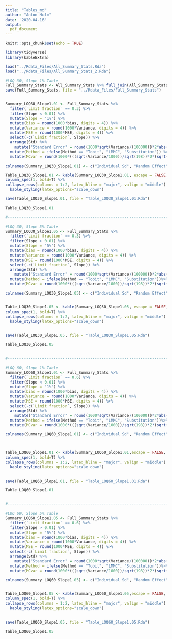 ```yaml
---
title: "Tables_md"
author: "Anton Holm"
date: '2020-04-16'
output:
  pdf_document
---
```


```r
knitr::opts_chunk$set(echo = TRUE)

library(tidyverse)
library(kableExtra)

```

```r
load("../Rdata_Files/All_Summary_Stats.Rda")
load("../Rdata_Files/All_Summary_Stats_2.Rda")

#LOQ 30, Slope 1% Table
Full_Summary_Stats <- All_Summary_Stats %>% full_join(All_Summary_Stats_2)%>% mutate(`Random Effects` = replace(`Random Effects`, `Random Effects` == "HIGH", "High"))
save(Full_Summary_Stats, file = "../Rdata_Files/Full_Summary_Stats")


Summary_LOQ30_Slope1.01 <- Full_Summary_Stats %>% 
  filter(`Limit fraction` == 0.3) %>% 
  filter(Slope < 0.01) %>% 
  mutate(Slope = '1%') %>%
  mutate(bias = round(1000*bias, digits = 4)) %>% 
  mutate(Variance = round(1000*Variance, digits = 4)) %>% 
  mutate(MSE = round(1000*MSE, digits = 4)) %>% 
  select(-c(`Limit fraction`, Slope)) %>% 
  arrange(Std) %>% 
    mutate("Standard Error" = round(1000*sqrt(Variance/(100000))*2*abs(bias/1000), digits = 4)) %>% 
  mutate(Method = ifelse(Method == "Tobit", "LMMC", "Substitution")) %>% 
  mutate(MCvar = round(1000*(((sqrt(Variance/1000))/sqrt(198))*2*(sqrt(Variance/1000))), digits = 4))

colnames(Summary_LOQ30_Slope1.01) <- c("Individual Sd", "Random Effect", "Method", "$(E[\\hat{\\beta} - \\beta])^2$", "Coverage", "Var($\\hat{\\beta}$)", "MSE", "Se($(E[\\hat{\\beta} - \\beta])^2$)", "Se($Var(\\hat{\\beta})$)")

Table_LOQ30_Slope1.01 <- kable(Summary_LOQ30_Slope1.01, escape = FALSE, format = "latex", booktabs = T, align = "l", caption = "Summary statistics of simulations at 30\\% censored data and a 1\\% yearly increase. Statistics except coverage is multiplied by 1000.") %>%
column_spec(1, bold=T) %>%
collapse_rows(columns = 1:2, latex_hline = "major", valign = "middle") %>% 
  kable_styling(latex_options="scale_down")

save(Table_LOQ30_Slope1.01, file = "Table_LOQ30_Slope1.01.Rda")

Table_LOQ30_Slope1.01

#----------------------------------------------------------------------

#LOQ 30, Slope 5% Table
Summary_LOQ30_Slope1.05 <- Full_Summary_Stats %>% 
  filter(`Limit fraction` == 0.3) %>% 
  filter(Slope > 0.01) %>% 
  mutate(Slope = '5%') %>%
  mutate(bias = round(1000*bias, digits = 4)) %>% 
  mutate(Variance = round(1000*Variance, digits = 4)) %>% 
  mutate(MSE = round(1000*MSE, digits = 4)) %>% 
  select(-c(`Limit fraction`, Slope)) %>% 
  arrange(Std) %>% 
    mutate("Standard Error" = round(1000*sqrt(Variance/(100000))*2*abs(bias/1000), digits = 4))%>% 
  mutate(Method = ifelse(Method == "Tobit", "LMMC", "Substitution"))%>% 
  mutate(MCvar = round(1000*(((sqrt(Variance/1000))/sqrt(198))*2*(sqrt(Variance/1000))), digits = 4))

colnames(Summary_LOQ30_Slope1.05) <- c("Individual Sd", "Random Effect", "Method", "$(E[\\hat{\\beta} - \\beta])^2$", "Coverage", "Var($\\hat{\\beta}$)", "MSE", "Se($(E[\\hat{\\beta} - \\beta])^2$)", "Se($Var(\\hat{\\beta})$)")


Table_LOQ30_Slope1.05 <- kable(Summary_LOQ30_Slope1.05, escape = FALSE, format = "latex", booktabs = T, align = "l", caption = "Summary statistics of simulations at 30\\% censored data and a 5\\% yearly increase. Statistics except coverage is multiplied by 1000.") %>%
column_spec(1, bold=T) %>%
collapse_rows(columns = 1:2, latex_hline = "major", valign = "middle") %>% 
  kable_styling(latex_options="scale_down")
              

save(Table_LOQ30_Slope1.05, file = "Table_LOQ30_Slope1.05.Rda")

Table_LOQ30_Slope1.05


#----------------------------------------------------------------------

#LOQ 60, Slope 1% Table
Summary_LOQ60_Slope1.01 <- Full_Summary_Stats %>% 
  filter(`Limit fraction` == 0.6) %>% 
  filter(Slope < 0.01) %>% 
  mutate(Slope = '1%') %>%
  mutate(bias = round(1000*bias, digits = 4)) %>% 
  mutate(Variance = round(1000*Variance, digits = 4)) %>% 
  mutate(MSE = round(1000*MSE, digits = 4)) %>% 
  select(-c(`Limit fraction`, Slope)) %>% 
  arrange(Std) %>% 
    mutate("Standard Error" = round(1000*sqrt(Variance/(100000))*2*abs(bias/1000), digits = 4))%>% 
  mutate(Method = ifelse(Method == "Tobit", "LMMC", "Substitution"))%>% 
  mutate(MCvar = round(1000*(((sqrt(Variance/1000))/sqrt(198))*2*(sqrt(Variance/1000))), digits = 4))

colnames(Summary_LOQ60_Slope1.01) <- c("Individual Sd", "Random Effect", "Method", "$(E[\\hat{\\beta} - \\beta])^2$", "Coverage", "Var($\\hat{\\beta}$)", "MSE", "Se($(E[\\hat{\\beta} - \\beta])^2$)", "Se($Var(\\hat{\\beta})$)")



Table_LOQ60_Slope1.01 <- kable(Summary_LOQ60_Slope1.01,escape = FALSE, format = "latex", booktabs = T, align = "l", caption = "Summary statistics of simulations at 60\\% censored data and a 1\\% yearly increase. Statistics except coverage is multiplied by 1000.") %>%
column_spec(1, bold=T) %>%
collapse_rows(columns = 1:2, latex_hline = "major", valign = "middle") %>% 
  kable_styling(latex_options="scale_down")
              

save(Table_LOQ60_Slope1.01, file = "Table_LOQ60_Slope1.01.Rda")

Table_LOQ60_Slope1.01


#----------------------------------------------------------------------

#LOQ 60, Slope 5% Table
Summary_LOQ60_Slope1.05 <- Full_Summary_Stats %>% 
  filter(`Limit fraction` == 0.6) %>% 
  filter(Slope > 0.01) %>% 
  mutate(Slope = '5%') %>%
  mutate(bias = round(1000*bias, digits = 4)) %>% 
  mutate(Variance = round(1000*Variance, digits = 4)) %>% 
  mutate(MSE = round(1000*MSE, digits = 4)) %>% 
  select(-c(`Limit fraction`, Slope)) %>% 
  arrange(Std) %>% 
    mutate("Standard Error" = round(1000*sqrt(Variance/(100000))*2*abs(bias/1000), digits = 4))%>% 
  mutate(Method = ifelse(Method == "Tobit", "LMMC", "Substitution"))%>% 
  mutate(MCvar = round(1000*(((sqrt(Variance/1000))/sqrt(198))*2*(sqrt(Variance/1000))), digits = 4))

colnames(Summary_LOQ60_Slope1.05) <- c("Individual Sd", "Random Effect", "Method", "$(E[\\hat{\\beta} - \\beta])^2$", "Coverage", "Var($\\hat{\\beta}$)", "MSE", "Se($(E[\\hat{\\beta} - \\beta])^2$)", "Se($Var(\\hat{\\beta})$)")


Table_LOQ60_Slope1.05 <- kable(Summary_LOQ60_Slope1.05,escape = FALSE, format = "latex", booktabs = T, align = "l", caption = "Summary statistics of simulations at 60\\% censored data and a 5\\% yearly increase. Statistics except coverage is multiplied by 1000.") %>%
column_spec(1, bold=T) %>%
collapse_rows(columns = 1:2, latex_hline = "major", valign = "middle") %>% 
  kable_styling(latex_options="scale_down")
              

save(Table_LOQ60_Slope1.05, file = "Table_LOQ60_Slope1.05.Rda")

Table_LOQ60_Slope1.05
```